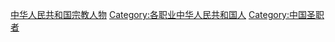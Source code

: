 [[Category:中华人民共和国宗教人物|]]
[[Category:各职业中华人民共和国人|Category:各职业中华人民共和国人]]
[[Category:中国圣职者|Category:中国圣职者]]